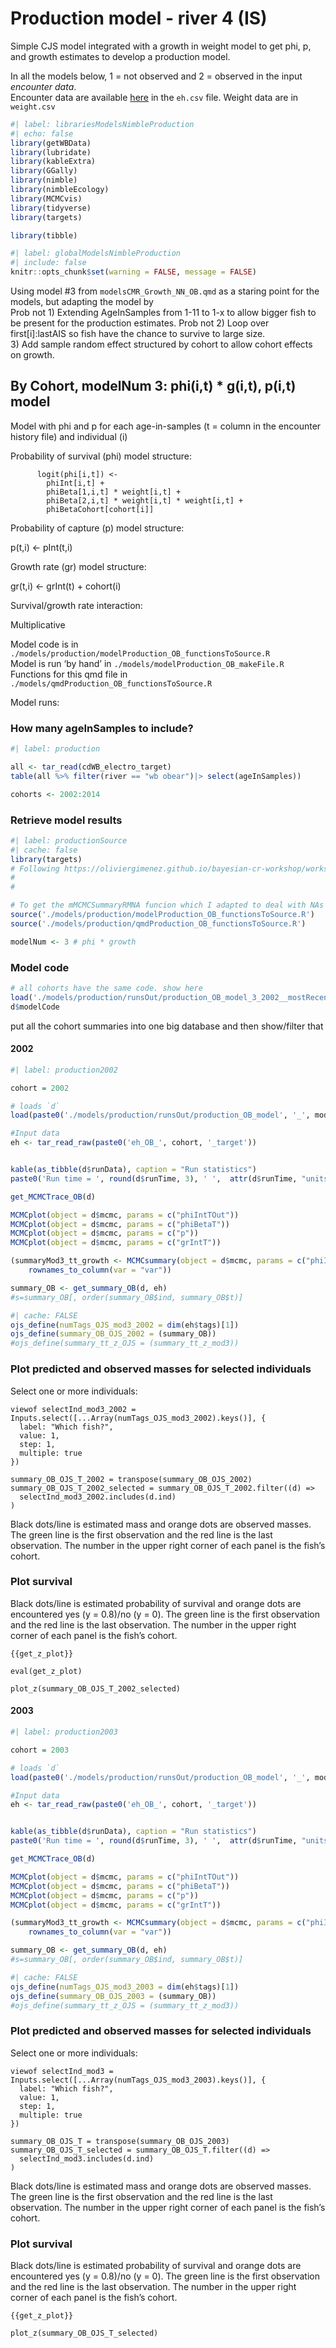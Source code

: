 # Production model - river 4 (IS)

Simple CJS model integrated with a growth in weight model to get phi, p, and growth estimates to develop a production model.

In all the models below, 1 = not observed and 2 = observed in the input *encounter data*.\
Encounter data are available [here](https://drive.google.com/drive/folders/1UmPv49xL-mzUBndqjRISylNO3q3Zs-cm) in the `eh.csv` file. Weight data are in `weight.csv`

```r
#| label: librariesModelsNimbleProduction
#| echo: false
library(getWBData)
library(lubridate)
library(kableExtra)
library(GGally)
library(nimble)
library(nimbleEcology)
library(MCMCvis)
library(tidyverse)
library(targets)

library(tibble)
```

```r
#| label: globalModelsNimbleProduction
#| include: false
knitr::opts_chunk$set(warning = FALSE, message = FALSE)
```

Using model #3 from `modelsCMR_Growth_NN_OB.qmd` as a staring point for the models, but adapting the model by\
Prob not 1) Extending AgeInSamples from 1-11 to 1-x to allow bigger fish to be present for the production estimates. Prob not 2) Loop over first\[i\]:lastAIS so fish have the chance to survive to large size.\
3) Add sample random effect structured by cohort to allow cohort effects on growth.

## By Cohort, modelNum 3: phi(i,t) \* g(i,t), p(i,t) model

Model with phi and p for each age-in-samples (t = column in the encounter history file) and individual (i)

Probability of survival (phi) model structure:

```         
      logit(phi[i,t]) <- 
        phiInt[i,t] + 
        phiBeta[1,i,t] * weight[i,t] + 
        phiBeta[2,i,t] * weight[i,t] * weight[i,t] +
        phiBetaCohort[cohort[i]] 
```

Probability of capture (p) model structure:

p(t,i) \<- pInt(t,i)

Growth rate (gr) model structure:

gr(t,i) \<- grInt(t) + cohort(i)

Survival/growth rate interaction:

Multiplicative

Model code is in `./models/production/modelProduction_OB_functionsToSource.R`\
Model is run 'by hand' in `./models/modelProduction_OB_makeFile.R`\
Functions for this qmd file in `./models/qmdProduction_OB_functionsToSource.R`\

Model runs:\

### How many ageInSamples to include?

```r
#| label: production

all <- tar_read(cdWB_electro_target)
table(all %>% filter(river == "wb obear")|> select(ageInSamples))

cohorts <- 2002:2014

```

### Retrieve model results

```r
#| label: productionSource
#| cache: false
library(targets)
# Following https://oliviergimenez.github.io/bayesian-cr-workshop/worksheets/4_demo.html
# 
# 

# To get the mMCMCSummaryRMNA funcion which I adapted to deal with NAs
source('./models/production/modelProduction_OB_functionsToSource.R')
source('./models/production/qmdProduction_OB_functionsToSource.R')

modelNum <- 3 # phi * growth
```

### Model code
```r

# all cohorts have the same code. show here
load('./models/production/runsOut/production_OB_model_3_2002__mostRecent.RData')
d$modelCode

```




put all the cohort summaries into one big database and then show/filter that






::: panel-tabset
#### 2002

```r
#| label: production2002

cohort = 2002

# loads `d`
load(paste0('./models/production/runsOut/production_OB_model', '_', modelNum, '_', cohort, '__mostRecent.RData')) # will need to fix double _

#Input data
eh <- tar_read_raw(paste0('eh_OB_', cohort, '_target'))


kable(as_tibble(d$runData), caption = "Run statistics")
paste0('Run time = ', round(d$runTime, 3), ' ',  attr(d$runTime, "units"))

get_MCMCTrace_OB(d)

MCMCplot(object = d$mcmc, params = c("phiIntTOut"))
MCMCplot(object = d$mcmc, params = c("phiBetaT"))
MCMCplot(object = d$mcmc, params = c("p"))
MCMCplot(object = d$mcmc, params = c("grIntT"))

(summaryMod3_tt_growth <- MCMCsummary(object = d$mcmc, params = c("phiIntTOut", "p", "grIntT", "phiBetaT"), round = 3) %>%
    rownames_to_column(var = "var"))

summary_OB <- get_summary_OB(d, eh)
#s=summary_OB[, order(summary_OB$ind, summary_OB$t)]
```

```r
#| cache: FALSE
ojs_define(numTags_OJS_mod3_2002 = dim(eh$tags)[1])
ojs_define(summary_OB_OJS_2002 = (summary_OB))
#ojs_define(summary_tt_z_OJS = (summary_tt_z_mod3))
```

### Plot predicted and observed masses for selected individuals

Select one or more individuals:

```ojs

viewof selectInd_mod3_2002 = Inputs.select([...Array(numTags_OJS_mod3_2002).keys()], {
  label: "Which fish?",
  value: 1,
  step: 1,
  multiple: true
})

summary_OB_OJS_T_2002 = transpose(summary_OB_OJS_2002)
summary_OB_OJS_T_2002_selected = summary_OB_OJS_T_2002.filter((d) =>
  selectInd_mod3_2002.includes(d.ind)
)

```

Black dots/line is estimated mass and orange dots are observed masses. The green line is the first observation and the red line is the last observation. The number in the upper right corner of each panel is the fish's cohort.


### Plot survival

Black dots/line is estimated probability of survival and orange dots are encountered yes (y = 0.8)/no (y = 0). The green line is the first observation and the red line is the last observation. The number in the upper right corner of each panel is the fish's cohort.

```ojs

{{get_z_plot}}

eval(get_z_plot)

plot_z(summary_OB_OJS_T_2002_selected)

```

#### 2003

```r
#| label: production2003

cohort = 2003

# loads `d`
load(paste0('./models/production/runsOut/production_OB_model', '_', modelNum, '_', cohort, '__mostRecent.RData')) # will need to fix double _

#Input data
eh <- tar_read_raw(paste0('eh_OB_', cohort, '_target'))


kable(as_tibble(d$runData), caption = "Run statistics")
paste0('Run time = ', round(d$runTime, 3), ' ',  attr(d$runTime, "units"))

get_MCMCTrace_OB(d)

MCMCplot(object = d$mcmc, params = c("phiIntTOut"))
MCMCplot(object = d$mcmc, params = c("phiBetaT"))
MCMCplot(object = d$mcmc, params = c("p"))
MCMCplot(object = d$mcmc, params = c("grIntT"))

(summaryMod3_tt_growth <- MCMCsummary(object = d$mcmc, params = c("phiIntTOut", "p", "grIntT", "phiBetaT"), round = 3) %>%
    rownames_to_column(var = "var"))

summary_OB <- get_summary_OB(d, eh)
#s=summary_OB[, order(summary_OB$ind, summary_OB$t)]
```

```r
#| cache: FALSE
ojs_define(numTags_OJS_mod3_2003 = dim(eh$tags)[1])
ojs_define(summary_OB_OJS_2003 = (summary_OB))
#ojs_define(summary_tt_z_OJS = (summary_tt_z_mod3))
```

### Plot predicted and observed masses for selected individuals

Select one or more individuals:

```ojs

viewof selectInd_mod3 = Inputs.select([...Array(numTags_OJS_mod3_2003).keys()], {
  label: "Which fish?",
  value: 1,
  step: 1,
  multiple: true
})

summary_OB_OJS_T = transpose(summary_OB_OJS_2003)
summary_OB_OJS_T_selected = summary_OB_OJS_T.filter((d) =>
  selectInd_mod3.includes(d.ind)
)

```

Black dots/line is estimated mass and orange dots are observed masses. The green line is the first observation and the red line is the last observation. The number in the upper right corner of each panel is the fish's cohort.


### Plot survival

Black dots/line is estimated probability of survival and orange dots are encountered yes (y = 0.8)/no (y = 0). The green line is the first observation and the red line is the last observation. The number in the upper right corner of each panel is the fish's cohort.

```ojs

{{get_z_plot}}

plot_z(summary_OB_OJS_T_selected)

```


:::
